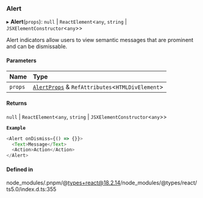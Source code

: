 ### Alert

▸ **Alert**(`props`): `null` \| `ReactElement`\<`any`, `string` \| `JSXElementConstructor`\<`any`\>\>

Alert indicators allow users to view semantic messages that are prominent and can be dismissable.

#### Parameters

| Name    | Type                                                                           |
| :------ | :----------------------------------------------------------------------------- |
| `props` | [`AlertProps`](interfaces/AlertProps.md) & `RefAttributes`\<`HTMLDivElement`\> |

#### Returns

`null` \| `ReactElement`\<`any`, `string` \| `JSXElementConstructor`\<`any`\>\>

**`Example`**

```ts
<Alert onDismiss={() => {}}>
  <Text>Message</Text>
  <Action>Action</Action>
</Alert>
```

#### Defined in

node_modules/.pnpm/@types+react@18.2.14/node_modules/@types/react/ts5.0/index.d.ts:355

